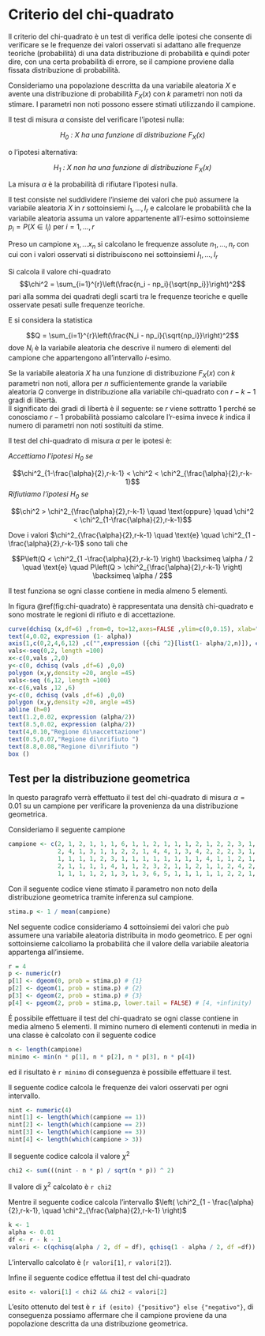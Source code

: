# Criterio del chi-quadrato

Il criterio del chi-quadrato è un test di verifica delle ipotesi
che consente di verificare se le frequenze dei valori osservati 
si adattano alle frequenze teoriche (probabilità) di una data distribuzione di 
probabilità e quindi poter dire, con una certa probabilità di errore,
se il campione proviene dalla fissata distribuzione di probabilità.

Consideriamo una popolazione descritta da una variabile aleatoria $X$ e avente una 
distribuzione di probabilità $F_X(x)$ con $k$ parametri non noti da stimare.
I parametri non noti possono essere stimati utilizzando il campione.

Il test di misura $\alpha$ consiste del verificare l'ipotesi nulla:

<center> *$H_0$ : $X$ ha una funzione di distribuzione $F_X(x)$* </center>
o l'ipotesi alternativa: 

<center> *$H_1$ : $X$ non ha una funzione di distribuzione $F_X(x)$* </center>

La misura $\alpha$ è la probabilità di rifiutare l'ipotesi nulla.

Il test consiste nel suddividere l'insieme dei valori che può assumere la 
variabile aleatoria $X$ in $r$ sottoinsiemi $I_1,...,I_r$
e calcolare le probabilità che la variabile aleatoria assuma un valore
appartenente all'$i$-esimo sottoinsieme $p_i = P(X \in I_i)$ per $i=1,...,r$

Preso un campione $x_1,...x_n$ si calcolano le frequenze assolute $n_1,...,n_r$
con cui con i valori osservati si distribuiscono nei sottoinsiemi $I_1,...,I_r$

Si calcola il valore chi-quadrato
$$\chi^2 = \sum_{i=1}^{r}\left(\frac{n_i - np_i}{\sqrt{np_i}}\right)^2$$
pari alla somma dei quadrati degli scarti tra le frequenze teoriche e quelle osservate pesati sulle frequenze teoriche.

E si considera la statistica

$$Q = \sum_{i=1}^{r}\left(\frac{N_i - np_i}{\sqrt{np_i}}\right)^2$$
dove $N_i$ è la variabile aleatoria che descrive il numero di elementi del campione che
appartengono all'intervallo $i$-esimo.

Se la variabile aleatoria $X$ ha una funzione di distribuzione $F_X(x)$ con $k$ parametri non noti,
allora per $n$ sufficientemente grande la variabile aleatoria $Q$ converge in distribuzione alla variabile chi-quadrato con $r-k-1$ gradi di libertà.\
Il significato dei gradi di libertà è il seguente: se $r$ viene sottratto $1$
perché se conosciamo $r-1$ probabilità possiamo calcolare l'r-esima invece $k$ indica il numero di parametri non noti sostituiti da stime.

Il test del chi-quadrato di misura $\alpha$ per le ipotesi è:

*Accettiamo l'ipotesi $H_0$ se*

$$\chi^2_{1-\frac{\alpha}{2},r-k-1} < \chi^2 < \chi^2_{\frac{\alpha}{2},r-k-1}$$
*Rifiutiamo l'ipotesi $H_0$ se*

$$\chi^2 > \chi^2_{\frac{\alpha}{2},r-k-1} \quad \text{oppure} \quad \chi^2 < \chi^2_{1-\frac{\alpha}{2},r-k-1}$$

Dove i  valori $\chi^2_{\frac{\alpha}{2},r-k-1} \quad \text{e} \quad \chi^2_{1 - \frac{\alpha}{2},r-k-1}$
sono tali che

$$P\left(Q < \chi^2_{1 -\frac{\alpha}{2},r-k-1} \right) \backsimeq \alpha / 2 \quad \text{e} \quad P\left(Q > \chi^2_{\frac{\alpha}{2},r-k-1} \right) \backsimeq  \alpha / 2$$

Il test funziona se ogni classe contiene in media almeno 5 elementi.

In figura \@ref(fig:chi-quadrato) è rappresentata una densità chi-quadrato e sono mostrate le regioni di 
rifiuto e di accettazione.
```r
curve(dchisq (x,df=6) ,from=0, to=12,axes=FALSE ,ylim=c(0,0.15), xlab="",ylab="",main="Densità chi-quadrato con n gradi di libertà")
text(4,0.02, expression (1- alpha))
axis(1,c(0,2,4,6,12) ,c("",expression ({chi ^2}[list(1- alpha/2,n)]), expression (n-2) ,expression ({chi ^2}[ list(alpha/2,n)]),""))
vals<-seq(0,2, length =100)
x<-c(0,vals ,2,0)
y<-c(0, dchisq (vals ,df=6) ,0,0)
polygon (x,y,density =20, angle =45)
vals<-seq (6,12, length =100)
x<-c(6,vals ,12 ,6)
y<-c(0, dchisq (vals ,df=6) ,0,0)
polygon (x,y,density =20, angle =45)
abline (h=0)
text(1.2,0.02, expression (alpha/2))
text(8.5,0.02, expression (alpha/2))
text(4,0.10,"Regione di\naccettazione")
text(0.5,0.07,"Regione di\nrifiuto ")
text(8.8,0.08,"Regione di\nrifiuto ")
box ()
```

## Test per la distribuzione geometrica

In questo paragrafo verrà effettuato il test del chi-quadrato di misura $\alpha = 0.01$ su un campione 
per verificare la provenienza da una distribuzione geometrica.

Consideriamo il seguente campione
```r
campione <- c(2, 1, 2, 1, 1, 1, 6, 1, 1, 2, 1, 1, 1, 2, 1, 2, 2, 3, 1, 1, 
              2, 4, 1, 3, 1, 1, 2, 2, 1, 4, 4, 1, 3, 4, 2, 2, 2, 3, 1, 3, 
              1, 1, 1, 1, 2, 3, 1, 1, 1, 1, 1, 1, 1, 1, 4, 1, 1, 2, 1, 1, 
              2, 1, 1, 1, 1, 4, 1, 1, 2, 3, 2, 1, 1, 2, 1, 1, 2, 4, 2, 3, 
              1, 1, 1, 1, 2, 1, 3, 1, 3, 6, 5, 1, 1, 1, 1, 1, 2, 2, 1, 1)
```

Con il seguente codice viene stimato il parametro non noto della distribuzione geometrica
tramite inferenza sul campione.
```r
stima.p <- 1 / mean(campione) 
```

Nel seguente codice consideriamo 4 sottoinsiemi dei valori che può assumere una 
variabile aleatoria distribuita in modo geometrico. E per ogni sottoinsieme 
calcoliamo la probabilità che il valore della variabile aleatoria appartenga
all'insieme.
```r
r = 4
p <- numeric(r)
p[1] <- dgeom(0, prob = stima.p) # {1}
p[2] <- dgeom(1, prob = stima.p) # {2}
p[3] <- dgeom(2, prob = stima.p) # {3}
p[4] <- pgeom(2, prob = stima.p, lower.tail = FALSE) # [4, +infinity)
```

É possibile effettuare il test del chi-quadrato se ogni classe contiene in media almeno 5 elementi. 
Il mimino numero di elementi contenuti in media in una classe è calcolato con il seguente codice

```r
n <- length(campione)
minimo <- min(n * p[1], n * p[2], n * p[3], n * p[4])
```
ed il risultato è `r minimo`  di conseguenza è possibile effettuare il test.

Il seguente codice calcola le frequenze dei valori osservati per ogni intervallo.
```r
nint <- numeric(4)
nint[1] <- length(which(campione == 1))
nint[2] <- length(which(campione == 2))
nint[3] <- length(which(campione == 3))
nint[4] <- length(which(campione > 3))
```

Il seguente codice calcola il valore $\chi^2$
```r
chi2 <- sum(((nint - n * p) / sqrt(n * p)) ^ 2)
```
Il valore di $\chi^2$ calcolato è `r chi2`

Mentre il seguente codice calcola l'intervallo $\left( \chi^2_{1 - \frac{\alpha}{2},r-k-1}, \quad \chi^2_{\frac{\alpha}{2},r-k-1} \right)$

```r
k <- 1
alpha <- 0.01
df <- r - k - 1
valori <- c(qchisq(alpha / 2, df = df), qchisq(1 - alpha / 2, df =df))
```
L'intervallo calcolato è (`r valori[1]`, `r valori[2]`).

Infine il seguente codice effettua il test del chi-quadrato 

```r
esito <- valori[1] < chi2 && chi2 < valori[2]
```
L'esito ottenuto del test è `r if (esito) {"positivo"} else {"negativo"}`,
di conseguenza possiamo affermare che il campione proviene da una popolazione
descritta da una distribuzione geometrica.
